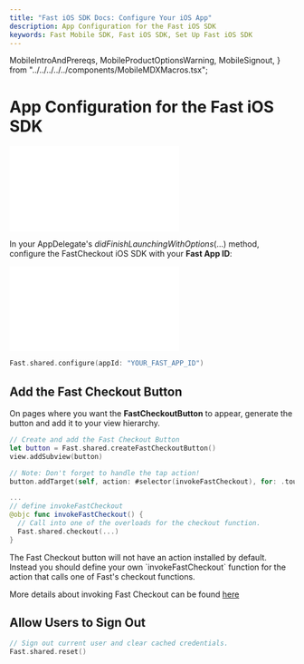```yaml
---
title: "Fast iOS SDK Docs: Configure Your iOS App"
description: App Configuration for the Fast iOS SDK
keywords: Fast Mobile SDK, Fast iOS SDK, Set Up Fast iOS SDK
---
```


  MobileIntroAndPrereqs,
  MobileProductOptionsWarning,
  MobileSignout,
} from "../../../../../components/MobileMDXMacros.tsx";


# App Configuration for the Fast iOS SDK

<embed src="/reusables/for-developers/_platform_all_sign_up_as_a_seller_banner_sandbox_and_contact_support.md" />

In your AppDelegate's _didFinishLaunchingWithOptions_(...) method, configure the FastCheckout iOS SDK with your **Fast App ID**:

<embed src="/reusables/for-developers/_fast_app_id.md" />  

```swift
Fast.shared.configure(appId: "YOUR_FAST_APP_ID")
```

## Add the Fast Checkout Button

On pages where you want the **FastCheckoutButton** to appear, generate the button and add it to your view hierarchy.

```swift
// Create and add the Fast Checkout Button
let button = Fast.shared.createFastCheckoutButton()
view.addSubview(button)

// Note: Don't forget to handle the tap action!
button.addTarget(self, action: #selector(invokeFastCheckout), for: .touchUpInside)

...
// define invokeFastCheckout
@objc func invokeFastCheckout() {
  // Call into one of the overloads for the checkout function.
  Fast.shared.checkout(...)
}
```

<Alert variant="attention" header="Define invokeFastCheckout">
  The Fast Checkout button will not have an action installed by default. Instead
  you should define your own `invokeFastCheckout` function for the action that
  calls one of Fast's checkout functions.
</Alert>

More details about invoking Fast Checkout can be found [here](../use-fast-checkout)

## Allow Users to Sign Out

<MobileSignout sdkFullName="Fast iOS SDK" signoutMethod="Fast.shared.reset()" />

```swift
// Sign out current user and clear cached credentials.
Fast.shared.reset()
```
